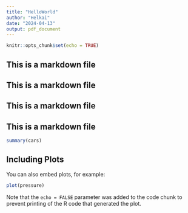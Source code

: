 ```yaml
---
title: "HelloWorld"
author: "Helkai"
date: "2024-04-13"
output: pdf_document
---
```


```r
knitr::opts_chunk$set(echo = TRUE)
```

## This is a markdown file
## This is a markdown file
## This is a markdown file
## This is a markdown file

```r
summary(cars)
```

## Including Plots

You can also embed plots, for example:

```r
plot(pressure)
```

Note that the `echo = FALSE` parameter was added to the code chunk to prevent printing of the R code that generated the plot.
